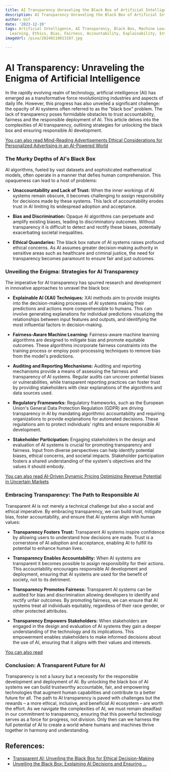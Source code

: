 ```yaml
---
title: AI Transparency Unraveling the Black Box of Artificial Intelligence
description: AI Transparency Unraveling the Black Box of Artificial Intelligence
author: Usf
date: '2023-12-19'
tags: Artificial Intelligence, AI Transparency, Black Box, Machine Learning, Deep
  Learning, Ethics, Bias, Fairness, Accountability, Explainability, Interpretability
imageUrl: /pixa/20240118013107.jpg

---
```

# AI Transparency: Unraveling the Enigma of Artificial Intelligence

In the rapidly  evolving realm of technology, artificial intelligence (AI) has emerged as a transformative force revolutionizing industries and aspects of daily life. However, this progress has  also unveiled a significant challenge: the opacity of AI systems often referred to as the "black box" problem. The lack of transparency poses formidable obstacles to trust  accountability, fairness and the responsible deployment of AI. This article delves into the complexities of AI transparency, outlining strategies for unlocking  the black box and ensuring responsible AI development.

[You can also read Mind-Reading Advertisements Ethical Considerations for Personalized Advertising in an AI-Powered World](Mind-Reading%20Advertisements%20Ethical%20Considerations%20for%20Personalized%20Advertising%20in%20an%20AI-Powered%20World)


###  The Murky Depths of AI's  Black Box

AI algorithms, fueled by vast datasets and sophisticated mathematical models, often operate in a manner that defies human comprehension. This opaqueness can lead to a host of  problems:

- **Unaccountability  and Lack of Trust:** When the inner  workings of AI systems remain obscure, it becomes challenging to assign responsibility for  decisions made by these systems. This lack of accountability  erodes trust in AI  limiting its widespread adoption and acceptance.

- **Bias and Discrimination:** Opaque AI algorithms can  perpetuate and amplify existing biases, leading to discriminatory outcomes. Without transparency it  is difficult  to  detect and rectify these biases, potentially exacerbating societal inequalities.

- **Ethical Quandaries:** The black box nature of AI  systems raises profound ethical concerns. As AI assumes greater decision-making  authority in sensitive areas  such as healthcare and criminal justice, the need for transparency becomes paramount to ensure fair and just outcomes.

### Unveiling the Enigma: Strategies for AI Transparency

The imperative for AI transparency has  spurred research  and development in innovative approaches  to unravel the black box:

- **Explainable AI (XAI) Techniques:** XAI methods aim to provide insights into the  decision-making processes of AI systems making their  predictions and actions more comprehensible to humans. This can involve  generating explanations  for individual predictions visualizing the relationships between input features and outputs, and  identifying the most influential factors in  decision-making.

- **Fairness-Aware Machine Learning:** Fairness-aware machine learning algorithms are designed to mitigate bias and promote equitable  outcomes. These algorithms incorporate fairness constraints into the training process or employ post-processing techniques to remove bias from the model's predictions.

- **Auditing and Reporting Mechanisms:** Auditing and reporting mechanisms provide a  means of  assessing  the fairness and transparency of AI systems. Regular  audits can uncover potential biases or vulnerabilities, while transparent reporting practices can foster trust by providing stakeholders with clear explanations of the  algorithms and data sources used.

- **Regulatory Frameworks:** Regulatory frameworks, such  as the European Union's General Data Protection Regulation (GDPR) are driving transparency in AI by  mandating algorithmic accountability and requiring  organizations to provide explanations for automated decisions. These regulations aim to protect individuals' rights and ensure responsible AI development.

- **Stakeholder  Participation:** Engaging stakeholders in  the design and evaluation of AI systems is  crucial for  promoting transparency and fairness. Input from diverse perspectives can help identify potential biases, ethical concerns, and societal impacts. Stakeholder participation  fosters a  shared understanding of the system's objectives and the values it should embody.

[You can also read AI-Driven Dynamic  Pricing Optimizing Revenue Potential  in Uncertain Markets](AI-Driven%20Dynamic%20Pricing%20Optimizing%20Revenue%20Potential%20in%20Uncertain%20Markets)


### Embracing Transparency:  The Path to Responsible AI

Transparent AI is not merely a technical challenge but  also a social and ethical imperative. By embracing transparency, we can build trust, mitigate bias, foster accountability, and ensure that AI systems align with human values:

- **Transparency Fosters Trust:**  Transparent AI systems inspire confidence  by allowing  users to understand how decisions are made. Trust is  a cornerstone  of AI adoption and acceptance, enabling AI to fulfill its potential to  enhance  human lives.

- **Transparency Enables Accountability:**  When AI systems are transparent it becomes possible  to assign responsibility for their actions. This accountability encourages  responsible AI development and deployment, ensuring that AI systems  are used  for the benefit  of society, not to  its detriment.

- **Transparency  Promotes Fairness:**  Transparent AI systems can be audited for bias and  discrimination allowing developers to identify  and  rectify  unfair outcomes.  By promoting fairness, we can ensure that AI systems treat all individuals equitably, regardless of their race gender, or other protected attributes.

- **Transparency Empowers Stakeholders:** When stakeholders  are engaged in the design and evaluation of AI systems they gain a deeper understanding of the technology and its implications. This empowerment  enables  stakeholders to make informed decisions about the use of AI, ensuring that it aligns with their  values and interests.

[You can also read ]()


### Conclusion: A Transparent  Future for AI

Transparency is not  a luxury but a necessity for the responsible development and deployment of AI. By unlocking  the black box of AI systems  we can build trustworthy accountable, fair, and empowering technologies that  augment human capabilities and contribute to a better future  for all. The path to AI transparency is paved with challenges but the rewards – a more ethical, inclusive, and  beneficial AI ecosystem –  are worth the effort. As we navigate the complexities of AI, we  must remain steadfast in our commitment to transparency, ensuring that this powerful  technology serves as a force for progress, not  division. Only  then can we harness the full potential of AI  to create a world where humans and machines thrive together in harmony and understanding.

## References:
- [Transparent AI: Unveiling the Black Box for Ethical Decision-Making](https://www.linkedin.com/pulse/transparent-ai-unveiling-black-box-ethical-decision-making)
- [Unveiling the Black Box: Explaining AI Decisions and Ensuring ...](https://www.linkedin.com/pulse/unveiling-black-box-explaining-ai-decisions-ensuring-transparency)
